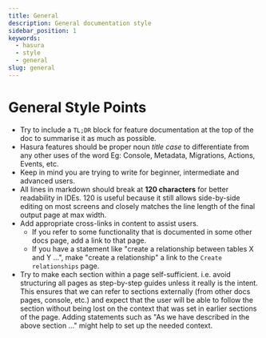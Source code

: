 ```yaml
---
title: General
description: General documentation style
sidebar_position: 1
keywords:
  - hasura
  - style
  - general
slug: general
---
```


# General Style Points

- Try to include a `TL;DR` block for feature documentation at the top of the doc to summarise it as much as possible.
- Hasura features should be proper noun _title case_ to differentiate from any other uses of the word Eg: Console,
  Metadata, Migrations, Actions, Events, etc.
- Keep in mind you are trying to write for beginner, intermediate and advanced users.
- All lines in markdown should break at **120 characters** for better readability in IDEs. 120 is useful because it
  still allows side-by-side editing on most screens and closely matches the line length of the final output page at max
  width.
- Add appropriate cross-links in content to assist users.
    - If you refer to some functionality that is documented in some other docs page, add a link to that page.
    - If you have a statement like "create a relationship between tables X and Y ...", make "create a relationship"
      a link to the `Create relationships` page.
- Try to make each section within a page self-sufficient. i.e. avoid structuring all pages as step-by-step guides unless
  it really is the intent. This ensures that we can refer to sections externally (from other docs pages, console, etc.)
  and expect that the user will be able to follow the section without being lost on the context that was set in earlier
  sections of the page. Adding statements such as "As we have described in the above section ..." might help to set up
  the needed context.

